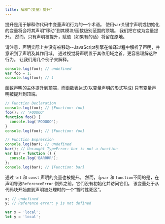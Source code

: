 ```yaml
---
title: 解释“（变量）提升”
---
```


提升是用于解释你代码中变量声明行为的一个术语。 使用`var`关键字声明或初始化的变量将会将其声明“移动”到其模块/函数级别范围的顶端。 我们把它成为变量提升。 然而，只有声明被提升，赋值（如果有的话）将留在原地。

请注意，声明实际上并没有被移动--JavaScript引擎在编译过程中解析了声明，并意识到了声明及其作用域。 通过视觉将声明置于其作用域之首，更容易理解这种行为。 让我们用几个例子来解释。

```js
console.log(foo); // undefined
var foo = 1;
console.log(foo); // 1
```

函数声明的主体提升到顶端，而函数表达式(以变量声明的形式写成) 只有变量声明被提升到顶端。

```js
// Function Declaration
console.log(foo); // [Function: foo]
foo(); // 'FOOOOO'
function foo() {
  console.log('FOOOOO');
}
console.log(foo); // [Function: foo]

// Function Expression
console.log(bar); // undefined
bar(); // Uncaught TypeError: bar is not a function
var bar = function () {
  console.log('BARRRR');
};
console.log(bar); // [Function: bar]
```

通过 `let` 和 `const` 声明的变量也被提升。 然而，与`var` 和 `function`不同的是，在声明导致`ReferenceError` 例外之前，它们没有初始化并访问它们。 该变量处于从代码块开始直到声明被处理时的一个“暂时性死区”。

```js
x; // undefined
y; // Reference error: y is not defined

var x = 'local';
let y = 'local';
```
